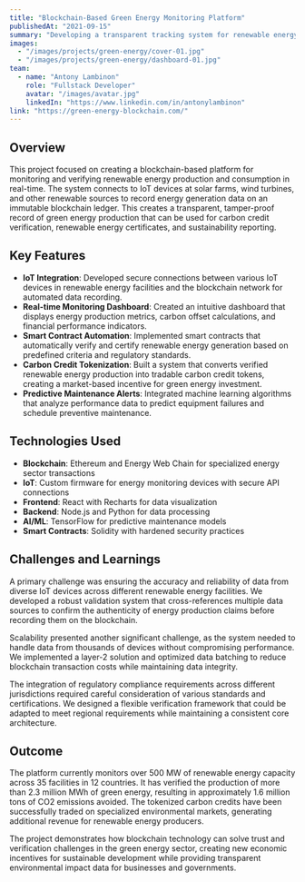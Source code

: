 ---
title: "Blockchain-Based Green Energy Monitoring Platform"
publishedAt: "2021-09-15"
summary: "Developing a transparent tracking system for renewable energy production and consumption using blockchain technology."
images:
  - "/images/projects/green-energy/cover-01.jpg"
  - "/images/projects/green-energy/dashboard-01.jpg"
team:
  - name: "Antony Lambinon"
    role: "Fullstack Developer"
    avatar: "/images/avatar.jpg"
    linkedIn: "https://www.linkedin.com/in/antonylambinon"
link: "https://green-energy-blockchain.com/"
---

## Overview

This project focused on creating a blockchain-based platform for monitoring and verifying renewable energy production and consumption in real-time. The system connects to IoT devices at solar farms, wind turbines, and other renewable sources to record energy generation data on an immutable blockchain ledger. This creates a transparent, tamper-proof record of green energy production that can be used for carbon credit verification, renewable energy certificates, and sustainability reporting.

## Key Features

- **IoT Integration**: Developed secure connections between various IoT devices in renewable energy facilities and the blockchain network for automated data recording.
- **Real-time Monitoring Dashboard**: Created an intuitive dashboard that displays energy production metrics, carbon offset calculations, and financial performance indicators.
- **Smart Contract Automation**: Implemented smart contracts that automatically verify and certify renewable energy generation based on predefined criteria and regulatory standards.
- **Carbon Credit Tokenization**: Built a system that converts verified renewable energy production into tradable carbon credit tokens, creating a market-based incentive for green energy investment.
- **Predictive Maintenance Alerts**: Integrated machine learning algorithms that analyze performance data to predict equipment failures and schedule preventive maintenance.

## Technologies Used

- **Blockchain**: Ethereum and Energy Web Chain for specialized energy sector transactions
- **IoT**: Custom firmware for energy monitoring devices with secure API connections
- **Frontend**: React with Recharts for data visualization
- **Backend**: Node.js and Python for data processing
- **AI/ML**: TensorFlow for predictive maintenance models
- **Smart Contracts**: Solidity with hardened security practices

## Challenges and Learnings

A primary challenge was ensuring the accuracy and reliability of data from diverse IoT devices across different renewable energy facilities. We developed a robust validation system that cross-references multiple data sources to confirm the authenticity of energy production claims before recording them on the blockchain.

Scalability presented another significant challenge, as the system needed to handle data from thousands of devices without compromising performance. We implemented a layer-2 solution and optimized data batching to reduce blockchain transaction costs while maintaining data integrity.

The integration of regulatory compliance requirements across different jurisdictions required careful consideration of various standards and certifications. We designed a flexible verification framework that could be adapted to meet regional requirements while maintaining a consistent core architecture.

## Outcome

The platform currently monitors over 500 MW of renewable energy capacity across 35 facilities in 12 countries. It has verified the production of more than 2.3 million MWh of green energy, resulting in approximately 1.6 million tons of CO2 emissions avoided. The tokenized carbon credits have been successfully traded on specialized environmental markets, generating additional revenue for renewable energy producers.

The project demonstrates how blockchain technology can solve trust and verification challenges in the green energy sector, creating new economic incentives for sustainable development while providing transparent environmental impact data for businesses and governments.


